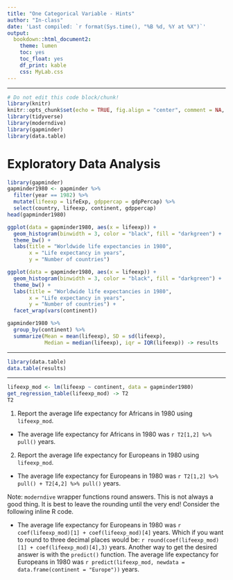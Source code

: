 ```yaml
---
title: "One Categorical Variable - Hints"
author: "In-class"
date: 'Last compiled: `r format(Sys.time(), "%B %d, %Y at %X")`'
output:
  bookdown::html_document2:
    theme: lumen
    toc: yes
    toc_float: yes
    df_print: kable
    css: MyLab.css 
---
```


____________

```r
# Do not edit this code block/chunk!
library(knitr)
knitr::opts_chunk$set(echo = TRUE, fig.align = "center", comment = NA, message = FALSE,  warning = FALSE, fig.width = 16/2, fig.height = 9/2)
library(tidyverse)
library(moderndive)
library(gapminder)
library(data.table)
```


# Exploratory Data Analysis


```r
library(gapminder)
gapminder1980 <- gapminder %>% 
  filter(year == 1982) %>% 
  mutate(lifeexp = lifeExp, gdppercap = gdpPercap) %>% 
  select(country, lifeexp, continent, gdppercap) 
head(gapminder1980)
```

```r
ggplot(data = gapminder1980, aes(x = lifeexp)) +
  geom_histogram(binwidth = 3, color = "black", fill = "darkgreen") +
  theme_bw() + 
  labs(title = "Worldwide life expectancies in 1980",
       x = "Life expectancy in years",
       y = "Number of countries")
```

```r
ggplot(data = gapminder1980, aes(x = lifeexp)) +
  geom_histogram(binwidth = 3, color = "black", fill = "darkgreen") +
  theme_bw() + 
  labs(title = "Worldwide life expectancies in 1980",
       x = "Life expectancy in years",
       y = "Number of countries") + 
  facet_wrap(vars(continent))
```

```r
gapminder1980 %>% 
  group_by(continent) %>% 
  summarize(Mean = mean(lifeexp), SD = sd(lifeexp), 
            Median = median(lifeexp), iqr = IQR(lifeexp)) -> results
```
_________________


```r
library(data.table)
data.table(results)
```

______________________

```r
lifeexp_mod <- lm(lifeexp ~ continent, data = gapminder1980)
get_regression_table(lifeexp_mod) -> T2
T2
```

1. Report the average life expectancy for Africans in 1980 using `lifeexp_mod`.

<div id="answer">

+ The average life expectancy for Africans in 1980 was `r T2[1,2] %>% pull()` years.

</div> 

2. Report the average life expectancy for Europeans in 1980 using `lifeexp_mod`.

<div id="answer">

+ The average life expectancy for Europeans in 1980 was `r T2[1,2] %>% pull() + T2[4,2] %>% pull()` years.

Note: `moderndive` wrapper functions round answers.  This is not always a good thing.  It is best to leave the rounding until the very end! Consider the following inline R code.

+ The average life expectancy for Europeans in 1980 was `r coef(lifeexp_mod)[1] + coef(lifeexp_mod)[4]` years.  Which if you want to round to three decimal places would be: `r round(coef(lifeexp_mod)[1] + coef(lifeexp_mod)[4],3)` years.  Another way to get the desired answer is with the `predict()` function.  The average life expectancy for Europeans in 1980 was `r predict(lifeexp_mod, newdata = data.frame(continent = "Europe"))` years.

 

</div> 

